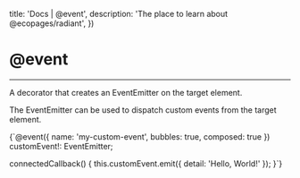 

  title: 'Docs | @event',
  description: 'The place to learn about @ecopages/radiant',
})

# @event
---

A decorator that creates an EventEmitter on the target element.

The EventEmitter can be used to dispatch custom events from the target element.

<CodeBlock lang='typescript'>{`@event({ name: 'my-custom-event', bubbles: true, composed: true })
customEvent!: EventEmitter<LiteEventDetail>;
  
connectedCallback() {
  this.customEvent.emit({ detail: 'Hello, World!' });
}`}</CodeBlock>
